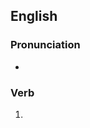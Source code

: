 ==English==

===Pronunciation===
* {{IPA|/dʒaɪvd/|lang=en}}

===Verb===
{{head|en|verb form}}

# {{en-past of|jive}}